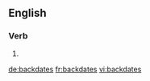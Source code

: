 ==English==

===Verb===
{{head|en}}

# {{en-third-person singular of|backdate}}

[[de:backdates]]
[[fr:backdates]]
[[vi:backdates]]